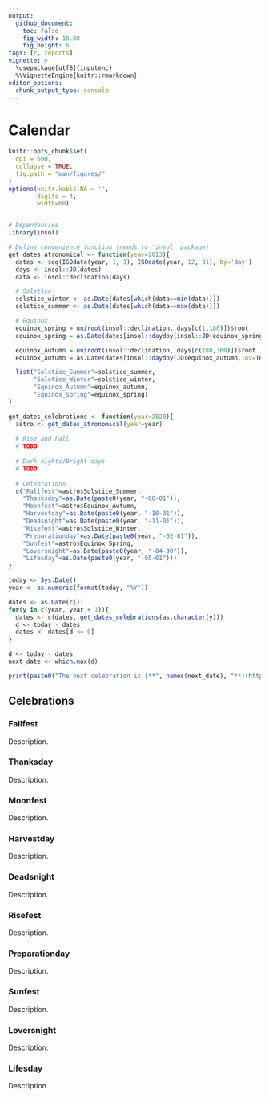 ```yaml
---
output: 
  github_document:
    toc: false
    fig_width: 10.08
    fig_height: 6
tags: [r, reports]
vignette: >
  \usepackage[utf8]{inputenc}
  %\VignetteEngine{knitr::rmarkdown}
editor_options: 
  chunk_output_type: console
---
```


# Calendar

```r
knitr::opts_chunk$set(
  dpi = 600,
  collapse = TRUE,
  fig.path = "man/figures/"
)
options(knitr.kable.NA = '',
        digits = 4,
        width=60)


# Dependencies
library(insol)
```

```r
# Define convenience function (needs to 'insol' package)
get_dates_atronomical <- function(year=2013){
  dates <- seq(ISOdate(year, 1, 1), ISOdate(year, 12, 31), by='day')
  days <- insol::JD(dates)
  data <- insol::declination(days)

  # Solstice
  solstice_winter <- as.Date(dates[which(data==min(data))])
  solstice_summer <- as.Date(dates[which(data==max(data))])

  # Equinox
  equinox_spring = uniroot(insol::declination, days[c(1,180)])$root
  equinox_spring = as.Date(dates[insol::daydoy(insol::JD(equinox_spring, inv=TRUE))])

  equinox_autumn = uniroot(insol::declination, days[c(180,360)])$root
  equinox_autumn = as.Date(dates[insol::daydoy(JD(equinox_autumn,inv=TRUE))])

  list("Solstice_Summer"=solstice_summer, 
       "Solstice_Winter"=solstice_winter,
       "Equinox_Autumn"=equinox_autumn, 
       "Equinox_Spring"=equinox_spring)
}
```

```r
get_dates_celebrations <- function(year=2020){
  astro <- get_dates_atronomical(year=year)
  
  # Rise and Fall
  # TODO
  
  # Dark nights/Bright days
  # TODO
  
  # Celebrations
  c("Fallfest"=astro$Solstice_Summer,
    "Thanksday"=as.Date(paste0(year, "-08-01")),
    "Moonfest"=astro$Equinox_Autumn,
    "Harvestday"=as.Date(paste0(year, "-10-31")),
    "Deadsnight"=as.Date(paste0(year, "-11-01")),
    "Risefest"=astro$Solstice_Winter,
    "Preparationday"=as.Date(paste0(year, "-02-01")),
    "Sunfest"=astro$Equinox_Spring,
    "Loversnight"=as.Date(paste0(year, "-04-30")),
    "Lifesday"=as.Date(paste0(year, "-05-01")))
}
```


```r
today <- Sys.Date()
year <- as.numeric(format(today, "%Y"))

dates <- as.Date(c())
for(y in c(year, year + 1)){
  dates <- c(dates, get_dates_celebrations(as.character(y)))
  d <- today - dates
  dates <- dates[d <= 0]
}

d <- today - dates
next_date <- which.max(d)

print(paste0("The next celebration is [**", names(next_date), "**](https://github.com/RealityBending/Calendar#", names(next_date), ") in **", abs(as.numeric(d[next_date])), "** days."))
```

## Celebrations

### Fallfest

Description.

### Thanksday

Description.

### Moonfest

Description.

### Harvestday

Description.

### Deadsnight

Description.

### Risefest

Description.

### Preparationday

Description.

### Sunfest

Description.

### Loversnight

Description.

### Lifesday

Description.

